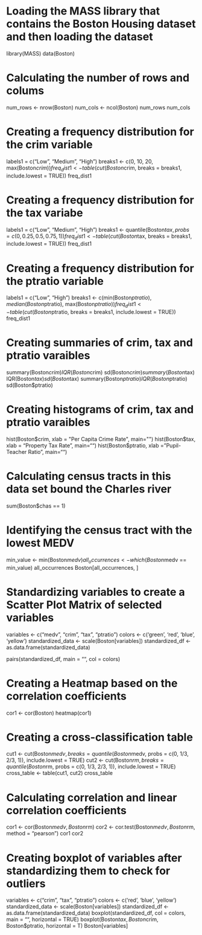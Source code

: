 # Loading the MASS library that contains the Boston Housing dataset and then loading the dataset
library(MASS)
data(Boston)

# Calculating the number of rows and colums
num_rows <- nrow(Boston)
num_cols <- ncol(Boston)
num_rows
num_cols

# Creating a frequency distribution for the crim variable
labels1 = c("Low", "Medium", "High")
breaks1 <- c(0, 10, 20, max(Boston$crim))
freq_dist1 <- table(cut(Boston$crim, breaks = breaks1, include.lowest = TRUE))
freq_dist1

# Creating a frequency distribution for the tax variabe
labels1 = c("Low", "Medium", "High")
breaks1 <- quantile(Boston$tax, probs = c(0, 0.25, 0.5, 0.75, 1))
freq_dist1 <- table(cut(Boston$tax, breaks = breaks1, include.lowest = TRUE))
freq_dist1

# Creating a frequency distribution for the ptratio variable
labels1 = c("Low", "High")
breaks1 <- c(min(Boston$ptratio), median(Boston$ptratio), max(Boston$ptratio))
freq_dist1 <- table(cut(Boston$ptratio, breaks = breaks1, include.lowest = TRUE))
freq_dist1

# Creating summaries of crim, tax and ptratio varaibles
summary(Boston$crim)
IQR(Boston$crim)
sd(Boston$crim)
summary(Boston$tax)
IQR(Boston$tax)
sd(Boston$tax)
summary(Boston$ptratio)
IQR(Boston$ptratio)
sd(Boston$ptratio)

# Creating histograms of crim, tax and ptratio varaibles
hist(Boston$crim, xlab = "Per Capita Crime Rate", main="")
hist(Boston$tax, xlab = "Property Tax Rate", main="")
hist(Boston$ptratio, xlab = "Pupil-Teacher Ratio", main="")

# Calculating census tracts in this data set bound the Charles river
sum(Boston$chas == 1)

# Identifying the census tract with the lowest MEDV
min_value <- min(Boston$medv)
all_occurrences <- which(Boston$medv == min_value)
all_occurrences
Boston[all_occurrences, ]

# Standardizing variables to create a Scatter Plot Matrix of selected variables
variables <- c("medv", "crim", "tax", "ptratio")
colors <- c('green', 'red', 'blue', 'yellow')
standardized_data <- scale(Boston[variables])
standardized_df <- as.data.frame(standardized_data)

pairs(standardized_df, main = "", col = colors)

# Creating a Heatmap based on the correlation coefficients
cor1 <- cor(Boston)
heatmap(cor1)

# Creating a cross-classification table
cut1 <- cut(Boston$medv, breaks = quantile(Boston$medv, probs = c(0, 1/3, 2/3, 1)), include.lowest = TRUE)
cut2 <- cut(Boston$rm, breaks = quantile(Boston$rm, probs = c(0, 1/3, 2/3, 1)), include.lowest = TRUE)
cross_table <- table(cut1, cut2)
cross_table

# Calculating correlation and linear correlation coefficients
cor1 <- cor(Boston$medv, Boston$rm)
cor2 <- cor.test(Boston$medv, Boston$rm, method = "pearson")
cor1
cor2

# Creating boxplot of variables after standardizing them to check for outliers
variables <- c("crim", "tax", "ptratio")
colors <- c('red', 'blue', 'yellow')
standardized_data <- scale(Boston[variables])
standardized_df <- as.data.frame(standardized_data)
boxplot(standardized_df, col = colors, main = "", horizontal = TRUE)
boxplot(Boston$tax, Boston$crim, Boston$ptratio, horizontal = T)
Boston[variables]
      
      